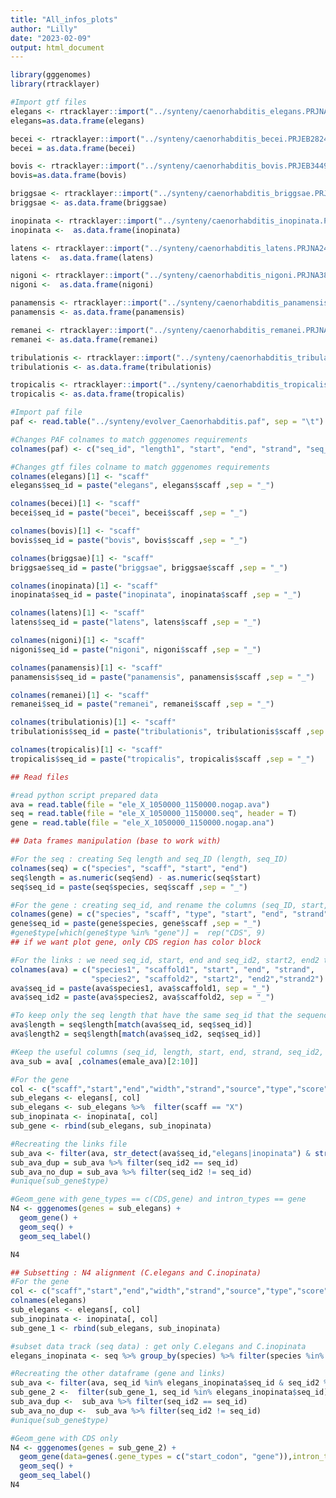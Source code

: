---
title: "All_infos_plots"
author: "Lilly"
date: "2023-02-09"
output: html_document
---

```{r, echo=FALSE}
library(gggenomes)
library(rtracklayer)
```


```{r, echo=FALSE}
#Import gtf files 
elegans <- rtracklayer::import("../synteny/caenorhabditis_elegans.PRJNA13758.WBPS16.canonical_geneset.gtf")
elegans=as.data.frame(elegans)

becei <- rtracklayer::import("../synteny/caenorhabditis_becei.PRJEB28243.WBPS16.canonical_geneset.gtf")
becei = as.data.frame(becei)

bovis <- rtracklayer::import("../synteny/caenorhabditis_bovis.PRJEB34497.WBPS16.canonical_geneset.gtf")
bovis=as.data.frame(bovis)

briggsae <- rtracklayer::import("../synteny/caenorhabditis_briggsae.PRJNA10731.WBPS16.canonical_geneset.gtf")
briggsae <- as.data.frame(briggsae)

inopinata <- rtracklayer::import("../synteny/caenorhabditis_inopinata.PRJDB5687.WBPS16.canonical_geneset.gtf")
inopinata <-  as.data.frame(inopinata)

latens <- rtracklayer::import("../synteny/caenorhabditis_latens.PRJNA248912.WBPS16.canonical_geneset.gtf")
latens <-  as.data.frame(latens)

nigoni <- rtracklayer::import("../synteny/caenorhabditis_nigoni.PRJNA384657.WBPS16.canonical_geneset.gtf")
nigoni <-  as.data.frame(nigoni)

panamensis <- rtracklayer::import("../synteny/caenorhabditis_panamensis.PRJEB28259.WBPS16.canonical_geneset.gtf")
panamensis <- as.data.frame(panamensis)

remanei <- rtracklayer::import("../synteny/caenorhabditis_remanei.PRJNA577507.WBPS16.canonical_geneset.gtf")
remanei <- as.data.frame(remanei)

tribulationis <- rtracklayer::import("../synteny/caenorhabditis_tribulationis.PRJEB12608.WBPS16.canonical_geneset.gtf")
tribulationis <- as.data.frame(tribulationis)

tropicalis <- rtracklayer::import("../synteny/caenorhabditis_tropicalis.PRJNA53597.WBPS16.canonical_geneset.gtf")
tropicalis <- as.data.frame(tropicalis)

#Import paf file
paf <- read.table("../synteny/evolver_Caenorhabditis.paf", sep = "\t")
```

```{r}
#Changes PAF colnames to match gggenomes requirements 
colnames(paf) <- c("seq_id", "length1", "start", "end", "strand", "seq_id2", "lenght2", "start2", "end2", "nmatch", "alen", "mapq", "other")

#Changes gtf files colname to match gggenomes requirements
colnames(elegans)[1] <- "scaff"
elegans$seq_id = paste("elegans", elegans$scaff ,sep = "_")

colnames(becei)[1] <- "scaff"
becei$seq_id = paste("becei", becei$scaff ,sep = "_")

colnames(bovis)[1] <- "scaff"
bovis$seq_id = paste("bovis", bovis$scaff ,sep = "_")

colnames(briggsae)[1] <- "scaff"
briggsae$seq_id = paste("briggsae", briggsae$scaff ,sep = "_")

colnames(inopinata)[1] <- "scaff"
inopinata$seq_id = paste("inopinata", inopinata$scaff ,sep = "_")

colnames(latens)[1] <- "scaff"
latens$seq_id = paste("latens", latens$scaff ,sep = "_")

colnames(nigoni)[1] <- "scaff"
nigoni$seq_id = paste("nigoni", nigoni$scaff ,sep = "_")

colnames(panamensis)[1] <- "scaff"
panamensis$seq_id = paste("panamensis", panamensis$scaff ,sep = "_")

colnames(remanei)[1] <- "scaff"
remanei$seq_id = paste("remanei", remanei$scaff ,sep = "_")

colnames(tribulationis)[1] <- "scaff"
tribulationis$seq_id = paste("tribulationis", tribulationis$scaff ,sep = "_")

colnames(tropicalis)[1] <- "scaff"
tropicalis$seq_id = paste("tropicalis", tropicalis$scaff ,sep = "_")
```


```{r}
## Read files 

#read python script prepared data
ava = read.table(file = "ele_X_1050000_1150000.nogap.ava")
seq = read.table(file = "ele_X_1050000_1150000.seq", header = T)
gene = read.table(file = "ele_X_1050000_1150000.nogap.ana")
```

```{r}
## Data frames manipulation (base to work with)

#For the seq : creating Seq length and seq_ID (length, seq_ID)
colnames(seq) = c("species", "scaff", "start", "end")
seq$length = as.numeric(seq$end) - as.numeric(seq$start) 
seq$seq_id = paste(seq$species, seq$scaff ,sep = "_")

#For the gene : creating seq_id, and rename the columns (seq_ID, start, end)
colnames(gene) = c("species", "scaff", "type", "start", "end", "strand","name")
gene$seq_id = paste(gene$species, gene$scaff ,sep = "_")
#gene$type[which(gene$type %in% "gene")] =  rep("CDS", 9) 
## if we want plot gene, only CDS region has color block

#For the links : we need seq_id, start, end and seq_id2, start2, end2 to link to sequences with each other
colnames(ava) = c("species1", "scaffold1", "start", "end", "strand", 
                  "species2", "scaffold2", "start2", "end2","strand2")
ava$seq_id = paste(ava$species1, ava$scaffold1, sep = "_")
ava$seq_id2 = paste(ava$species2, ava$scaffold2, sep = "_")

#To keep only the seq length that have the same seq_id that the sequences in the seq file 
ava$length = seq$length[match(ava$seq_id, seq$seq_id)]
ava$length2 = seq$length[match(ava$seq_id2, seq$seq_id)]

#Keep the useful columns (seq_id, length, start, end, strand, seq_id2, length2, start2, end2)
ava_sub = ava[ ,colnames(emale_ava)[2:10]] 
```

```{r}
#For the gene 
col <- c("scaff","start","end","width","strand","source","type","score","seq_id")
sub_elegans <- elegans[, col]
sub_elegans <- sub_elegans %>%  filter(scaff == "X")
sub_inopinata <- inopinata[, col]
sub_gene <- rbind(sub_elegans, sub_inopinata)

#Recreating the links file
sub_ava <- filter(ava, str_detect(ava$seq_id,"elegans|inopinata") & str_detect(ava$seq_id2,"elegans|inopinata"))
sub_ava_dup = sub_ava %>% filter(seq_id2 == seq_id)
sub_ava_no_dup = sub_ava %>% filter(seq_id2 != seq_id)
#unique(sub_gene$type)

#Geom_gene with gene_types == c(CDS,gene) and intron_types == gene
N4 <- gggenomes(genes = sub_elegans) + 
  geom_gene() +
  geom_seq() +
  geom_seq_label() 

N4  
```
```{r}
## Subsetting : N4 alignment (C.elegans and C.inopinata)
#For the gene 
col <- c("scaff","start","end","width","strand","source","type","score","seq_id")
colnames(elegans)
sub_elegans <- elegans[, col]
sub_inopinata <- inopinata[, col]
sub_gene_1 <- rbind(sub_elegans, sub_inopinata)

#subset data track (seq data) : get only C.elegans and C.inopinata 
elegans_inopinata <- seq %>% group_by(species) %>% filter(species %in% c("elegans","inopinata"))

#Recreating the other dataframe (gene and links)
sub_ava <- filter(ava, seq_id %in% elegans_inopinata$seq_id & seq_id2 %in% elegans_inopinata$seq_id)
sub_gene_2 <-  filter(sub_gene_1, seq_id %in% elegans_inopinata$seq_id)
sub_ava_dup <-  sub_ava %>% filter(seq_id2 == seq_id)
sub_ava_no_dup <-  sub_ava %>% filter(seq_id2 != seq_id)
#unique(sub_gene$type)

#Geom_gene with CDS only 
N4 <- gggenomes(genes = sub_gene_2) + 
  geom_gene(data=genes(.gene_types = c("start_codon", "gene")),intron_types = "gene") +
  geom_seq() +
  geom_seq_label()
N4
```



